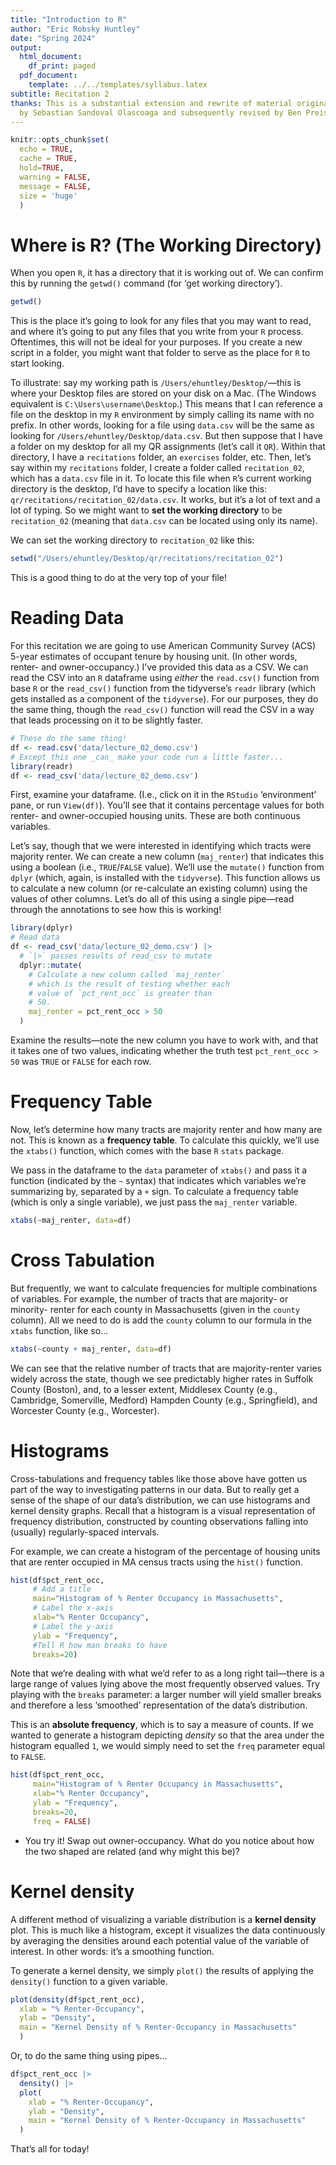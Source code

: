 ```yaml
---
title: "Introduction to R"
author: "Eric Robsky Huntley"
date: "Spring 2024"
output:
  html_document:
    df_print: paged
  pdf_document:
    template: ../../templates/syllabus.latex
subtitle: Recitation 2
thanks: This is a substantial extension and rewrite of material originally developed
  by Sebastian Sandoval Olascoaga and subsequently revised by Ben Preis.
---
```


```r
knitr::opts_chunk$set(
  echo = TRUE,
  cache = TRUE,
  hold=TRUE,
  warning = FALSE,
  message = FALSE,
  size = 'huge'
  )
```

# Where is R? (The Working Directory)

When you open `R`, it has a directory that it is working out of. We can confirm this by running the `getwd()` command (for 'get working directory').

```r
getwd()
```

This is the place it's going to look for any files that you may want to read, and where it's going to put any files that you write from your `R` process. Oftentimes, this will not be ideal for your purposes. If you create a new script in a folder, you might want that folder to serve as the place for `R` to start looking. 

To illustrate: say my working path is `/Users/ehuntley/Desktop/`---this is where your Desktop files are stored on your disk on a Mac. (The Windows equivalent is `C:\Users\username\Desktop`.) This means that I can reference a file on the desktop in my `R` environment by simply calling its name with no prefix. In other words, looking for a file using `data.csv` will be the same as looking for `/Users/ehuntley/Desktop/data.csv`. But then suppose that I have a folder on my desktop for all my QR assignments (let's call it `QR`). Within that directory, I have a `recitations` folder, an `exercises` folder, etc. Then, let's say within my `recitations` folder, I create a folder called `recitation_02`, which has a `data.csv` file in it. To locate this file when `R`'s current working directory is the desktop, I'd have to specify a location like this: `qr/recitations/recitation_02/data.csv`. It works, but it's a lot of text and a lot of typing. So we might want to __set the working directory__ to be `recitation_02` (meaning that `data.csv` can be located using only its name).

We can set the working directory to `recitation_02` like this:

```r
setwd("/Users/ehuntley/Desktop/qr/recitations/recitation_02")
```

This is a good thing to do at the very top of your file!

# Reading Data

For this recitation we are going to use American Community Survey (ACS) 5-year estimates of occupant tenure by housing unit. (In other words, renter- and owner-occupancy.) I've provided this data as a CSV. We can read the CSV into an `R` dataframe using _either_ the `read.csv()` function from base `R` or the `read_csv()` function from the tidyverse's `readr` library (which gets installed as a component of the `tidyverse`). For our purposes, they do the same thing, though the `read_csv()` function will read the CSV in a way that leads processing on it to be slightly faster.

```r
# These do the same thing!
df <- read.csv('data/lecture_02_demo.csv')
# Except this one _can_ make your code run a little faster...
library(readr)
df <- read_csv('data/lecture_02_demo.csv')
```

First, examine your dataframe. (I.e., click on it in the `RStudio` 'environment' pane, or run `View(df)`). You'll see that it contains percentage values for both renter- and owner-occupied housing units. These are both continuous variables.

Let's say, though that we were interested in identifying which tracts were majority renter. We can create a new column (`maj_renter`) that indicates this using a boolean (i.e., `TRUE`/`FALSE` value). We'll use the `mutate()` function from `dplyr` (which, again, is installed with the `tidyverse`). This function allows us to calculate a new column (or re-calculate an existing column) using the values of other columns. Let's do all of this using a single pipe---read through the annotations to see how this is working!

```r
library(dplyr)
# Read data
df <- read_csv('data/lecture_02_demo.csv') |>
  # `|>` passes results of read_csv to mutate
  dplyr::mutate(
    # Calculate a new column called `maj_renter`
    # which is the result of testing whether each
    # value of `pct_rent_occ` is greater than
    # 50.
    maj_renter = pct_rent_occ > 50
  )
```

Examine the results---note the new column you have to work with, and that it takes one of two values, indicating whether the truth test `pct_rent_occ > 50` was `TRUE` or `FALSE` for each row.

# Frequency Table

Now, let's determine how many tracts are majority renter and how many are not. This is known as a __frequency table__. To calculate this quickly, we'll use the `xtabs()` function, which comes with the base `R` `stats` package.

We pass in the dataframe to the `data` parameter of `xtabs()` and pass it a function (indicated by the `~` syntax) that indicates which variables we're summarizing by, separated by a `+` sign. To calculate a frequency table (which is only a single variable), we just pass the `maj_renter` variable.

```r
xtabs(~maj_renter, data=df)
```

# Cross Tabulation

But frequently, we want to calculate frequencies for multiple combinations of variables. For example, the number of tracts that are majority- or minority- renter for each county in Massachusetts (given in the `county` column). All we need to do is add the `county` column to our formula in the `xtabs` function, like so...

```r
xtabs(~county + maj_renter, data=df)
```

We can see that the relative number of tracts that are majority-renter varies widely across the state, though we see predictably higher rates in Suffolk County (Boston), and, to a lesser extent, Middlesex County (e.g., Cambridge, Somerville, Medford)  Hampden County (e.g., Springfield), and Worcester County (e.g., Worcester).

# Histograms

Cross-tabulations and frequency tables like those above have gotten us part of the way to investigating patterns in our data. But to really get a sense of the shape of our data's distribution, we can use histograms and kernel density graphs. Recall that a histogram is a visual representation of frequency distribution, constructed by counting observations falling into (usually) regularly-spaced intervals.

For example, we can create a histogram of the percentage of housing units that are renter occupied in MA census tracts using the `hist()` function.

```r
hist(df$pct_rent_occ, 
     # Add a title
     main="Histogram of % Renter Occupancy in Massachusetts",
     # Label the x-axis
     xlab="% Renter Occupancy",
     # Label the y-axis
     ylab = "Frequency",
     #Tell R how man breaks to have
     breaks=20) 
```
Note that we're dealing with what we'd refer to as a long right tail---there is a large range of values lying above the most frequently observed values. Try playing with the `breaks` parameter: a larger number will yield smaller breaks and therefore a less 'smoothed' representation of the data's distribution.

This is an __absolute frequency__, which is to say a measure of counts. If we wanted to generate a histogram depicting _density_ so that the area under the histogram equalled `1`, we would simply need to set the `freq` parameter equal to `FALSE`.

```r
hist(df$pct_rent_occ, 
     main="Histogram of % Renter Occupancy in Massachusetts",
     xlab="% Renter Occupancy",
     ylab = "Frequency",
     breaks=20,
     freq = FALSE) 
```

+ You try it! Swap out owner-occupancy. What do you notice about how the two shaped are related (and why might this be)?

# Kernel density

A different method of visualizing a variable distribution is a __kernel density__ plot. This is much like a histogram, except it visualizes the data continuously by averaging the densities around each potential value of the variable of interest. In other words: it's a smoothing function.

To generate a kernel density, we simply `plot()` the results of applying the `density()` function to a given variable.

```r
plot(density(df$pct_rent_occ), 
  xlab = "% Renter-Occupancy",
  ylab = "Density",
  main = "Kernel Density of % Renter-Occupancy in Massachusetts"
  )
```

Or, to do the same thing using pipes...

```r
df$pct_rent_occ |> 
  density() |>
  plot(
    xlab = "% Renter-Occupancy",
    ylab = "Density",
    main = "Kernel Density of % Renter-Occupancy in Massachusetts"
  )
```

That's all for today!